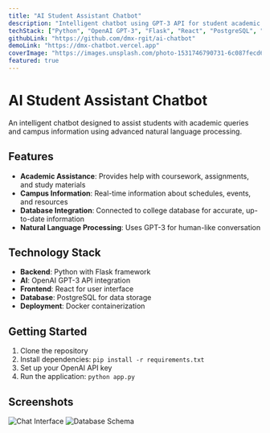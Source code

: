 ```yaml
---
title: "AI Student Assistant Chatbot"
description: "Intelligent chatbot using GPT-3 API for student academic assistance, query resolution, and campus information. Integrated with college database for real-time information."
techStack: ["Python", "OpenAI GPT-3", "Flask", "React", "PostgreSQL", "Docker"]
githubLink: "https://github.com/dmx-rgit/ai-chatbot"
demoLink: "https://dmx-chatbot.vercel.app"
coverImage: "https://images.unsplash.com/photo-1531746790731-6c087fecd65a?w=800&h=400&fit=crop"
featured: true
---
```


# AI Student Assistant Chatbot

An intelligent chatbot designed to assist students with academic queries and campus information using advanced natural language processing.

## Features

- **Academic Assistance**: Provides help with coursework, assignments, and study materials
- **Campus Information**: Real-time information about schedules, events, and resources
- **Database Integration**: Connected to college database for accurate, up-to-date information
- **Natural Language Processing**: Uses GPT-3 for human-like conversation

## Technology Stack

- **Backend**: Python with Flask framework
- **AI**: OpenAI GPT-3 API integration
- **Frontend**: React for user interface
- **Database**: PostgreSQL for data storage
- **Deployment**: Docker containerization

## Getting Started

1. Clone the repository
2. Install dependencies: `pip install -r requirements.txt`
3. Set up your OpenAI API key
4. Run the application: `python app.py`

## Screenshots

![Chat Interface](chat-interface.png)
![Database Schema](database-schema.png)
